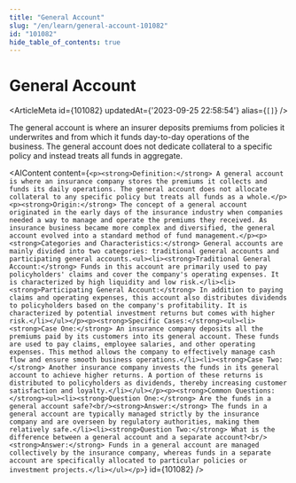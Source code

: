 ```yaml
---
title: "General Account"
slug: "/en/learn/general-account-101082"
id: "101082"
hide_table_of_contents: true
---
```



# General Account

<ArticleMeta id={101082} updatedAt={'2023-09-25 22:58:54'} alias={`[]`} />
<div className='border-solid border-b border-t-0 my-4 border-[var(--ifm-color-gray-300)]' />

The general account is where an insurer deposits premiums from policies it underwrites and from which it funds day-to-day operations of the business. The general account does not dedicate collateral to a specific policy and instead treats all funds in aggregate.

<AIContent content={`<p><strong>Definition:</strong> A general account is where an insurance company stores the premiums it collects and funds its daily operations. The general account does not allocate collateral to any specific policy but treats all funds as a whole.</p><p><strong>Origin:</strong> The concept of a general account originated in the early days of the insurance industry when companies needed a way to manage and operate the premiums they received. As insurance business became more complex and diversified, the general account evolved into a standard method of fund management.</p><p><strong>Categories and Characteristics:</strong> General accounts are mainly divided into two categories: traditional general accounts and participating general accounts.<ul><li><strong>Traditional General Account:</strong> Funds in this account are primarily used to pay policyholders' claims and cover the company's operating expenses. It is characterized by high liquidity and low risk.</li><li><strong>Participating General Account:</strong> In addition to paying claims and operating expenses, this account also distributes dividends to policyholders based on the company's profitability. It is characterized by potential investment returns but comes with higher risk.</li></ul></p><p><strong>Specific Cases:</strong><ul><li><strong>Case One:</strong> An insurance company deposits all the premiums paid by its customers into its general account. These funds are used to pay claims, employee salaries, and other operating expenses. This method allows the company to effectively manage cash flow and ensure smooth business operations.</li><li><strong>Case Two:</strong> Another insurance company invests the funds in its general account to achieve higher returns. A portion of these returns is distributed to policyholders as dividends, thereby increasing customer satisfaction and loyalty.</li></ul></p><p><strong>Common Questions:</strong><ul><li><strong>Question One:</strong> Are the funds in a general account safe?<br/><strong>Answer:</strong> The funds in a general account are typically managed strictly by the insurance company and are overseen by regulatory authorities, making them relatively safe.</li><li><strong>Question Two:</strong> What is the difference between a general account and a separate account?<br/><strong>Answer:</strong> Funds in a general account are managed collectively by the insurance company, whereas funds in a separate account are specifically allocated to particular policies or investment projects.</li></ul></p>`} id={101082} />
